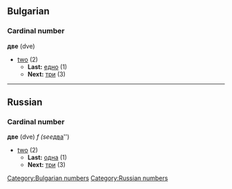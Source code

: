 ==Bulgarian==
[[Category:Bulgarian numbers]]
===Cardinal number===
'''две''' (dve)

*[[two]] (2) 
**'''Last:''' [[едно]] (1) 
**'''Next:''' [[три#Bulgarian|три]] (3) 


----
==Russian==
[[Category:Russian numbers]]
===Cardinal number===
'''две''' (dve) ''f (see ''[[два#Russian|два]]'')

*[[two]] (2) 
**'''Last:''' [[одна]] (1) 
**'''Next:''' [[три#Russian|три]] (3)